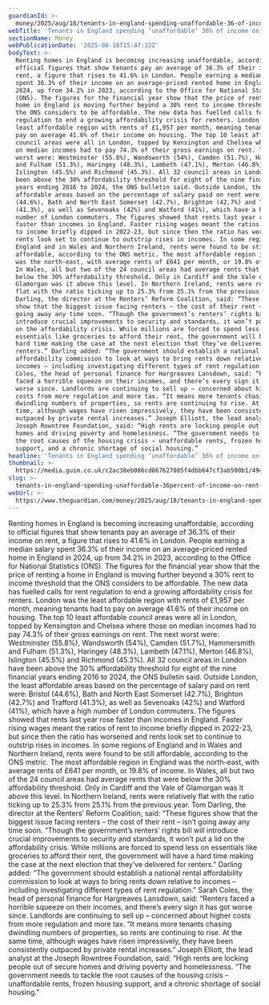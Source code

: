 ```yaml
---
guardianId: >-
  money/2025/aug/18/tenants-in-england-spending-unaffordable-36-of-income-on-rent-shows-survey
webTitle: 'Tenants in England spending ‘unaffordable’ 36% of income on rent, shows survey'
sectionName: Money
webPublicationDate: '2025-08-18T15:47:32Z'
bodyText: >-
  Renting homes in England is becoming increasing unaffordable, according to
  official figures that show tenants pay an average of 36.3% of their income on
  rent, a figure that rises to 41.6% in London. People earning a median salary
  spent 36.3% of their income on an average-priced rented home in England in
  2024, up from 34.2% in 2023, according to the Office for National Statistics
  (ONS). The figures for the financial year show that the price of renting a
  home in England is moving further beyond a 30% rent to income threshold that
  the ONS considers to be affordable. The new data has fuelled calls for rent
  regulation to end a growing affordability crisis for renters. London was the
  least affordable region with rents of £1,957 per month, meaning tenants had to
  pay on average 41.6% of their income on housing. The top 10 least affordable
  council areas were all in London, topped by Kensington and Chelsea where those
  on median incomes had to pay 74.3% of their gross earnings on rent. The next
  worst were: Westminster (55.8%), Wandsworth (54%), Camden (51.7%), Hammersmith
  and Fulham (51.3%), Haringey (48.3%), Lambeth (47.1%), Merton (46.8%),
  Islington (45.5%) and Richmond (45.3%). All 32 council areas in London have
  been above the 30% affordability threshold for eight of the nine financial
  years ending 2016 to 2024, the ONS bulletin said. Outside London, the least
  affordable areas based on the percentage of salary paid on rent were: Bristol
  (44.6%), Bath and North East Somerset (42.7%), Brighton (42.7%) and Trafford
  (41.3%), as well as Sevenoaks (42%) and Watford (41%), which have a high
  number of London commuters. The figures showed that rents last year rose
  faster than incomes in England. Faster rising wages meant the ratios of rent
  to income briefly dipped in 2022-23, but since then the ratio has worsened and
  rents look set to continue to outstrip rises in incomes. In some regions of
  England and in Wales and Northern Ireland, rents were found to be still
  affordable, according to the ONS metric. The most affordable region in England
  was the north-east, with average rents of £641 per month, or 19.8% of income.
  In Wales, all but two of the 24 council areas had average rents that were
  below the 30% affordability threshold. Only in Cardiff and the Vale of
  Glamorgan was it above this level. In Northern Ireland, rents were relatively
  flat with the ratio ticking up to 25.3% from 25.1% from the previous year. Tom
  Darling, the director at the Renters’ Reform Coalition, said: “These figures
  show that the biggest issue facing renters – the cost of their rent – isn’t
  going away any time soon. “Though the government’s renters’ rights bill will
  introduce crucial improvements to security and standards, it won’t put a lid
  on the affordability crisis. While millions are forced to spend less on
  essentials like groceries to afford their rent, the government will have a
  hard time making the case at the next election that they’ve delivered for
  renters.” Darling added: “The government should establish a national rental
  affordability commission to look at ways to bring rents down relative to
  incomes – including investigating different types of rent regulation.” Sarah
  Coles, the head of personal finance for Hargreaves Lansdown, said: “Renters
  faced a horrible squeeze on their incomes, and there’s every sign it has got
  worse since. Landlords are continuing to sell up – concerned about higher
  costs from more regulation and more tax. “It means more tenants chasing
  dwindling numbers of properties, so rents are continuing to rise. At the same
  time, although wages have risen impressively, they have been consistently
  outpaced by private rental increases.” Joseph Elliott, the lead analyst at the
  Joseph Rowntree Foundation, said: “High rents are locking people out of secure
  homes and driving poverty and homelessness. “The government needs to tackle
  the root causes of the housing crisis – unaffordable rents, frozen housing
  support, and a chronic shortage of social housing.”
headline: 'Tenants in England spending ‘unaffordable’ 36% of income on rent, shows survey'
thumbnail: >-
  https://media.guim.co.uk/c2ac38eb086cd867627085f4dbb647cf3ab500b1/494_0_3749_3000/500.jpg
slug: >-
  tenants-in-england-spending-unaffordable-36percent-of-income-on-rent-shows-survey
webUrl: >-
  https://www.theguardian.com/money/2025/aug/18/tenants-in-england-spending-unaffordable-36-of-income-on-rent-shows-survey
---
```

Renting homes in England is becoming increasing unaffordable, according to official figures that show tenants pay an average of 36.3% of their income on rent, a figure that rises to 41.6% in London. People earning a median salary spent 36.3% of their income on an average-priced rented home in England in 2024, up from 34.2% in 2023, according to the Office for National Statistics (ONS). The figures for the financial year show that the price of renting a home in England is moving further beyond a 30% rent to income threshold that the ONS considers to be affordable. The new data has fuelled calls for rent regulation to end a growing affordability crisis for renters. London was the least affordable region with rents of £1,957 per month, meaning tenants had to pay on average 41.6% of their income on housing. The top 10 least affordable council areas were all in London, topped by Kensington and Chelsea where those on median incomes had to pay 74.3% of their gross earnings on rent. The next worst were: Westminster (55.8%), Wandsworth (54%), Camden (51.7%), Hammersmith and Fulham (51.3%), Haringey (48.3%), Lambeth (47.1%), Merton (46.8%), Islington (45.5%) and Richmond (45.3%). All 32 council areas in London have been above the 30% affordability threshold for eight of the nine financial years ending 2016 to 2024, the ONS bulletin said. Outside London, the least affordable areas based on the percentage of salary paid on rent were: Bristol (44.6%), Bath and North East Somerset (42.7%), Brighton (42.7%) and Trafford (41.3%), as well as Sevenoaks (42%) and Watford (41%), which have a high number of London commuters. The figures showed that rents last year rose faster than incomes in England. Faster rising wages meant the ratios of rent to income briefly dipped in 2022-23, but since then the ratio has worsened and rents look set to continue to outstrip rises in incomes. In some regions of England and in Wales and Northern Ireland, rents were found to be still affordable, according to the ONS metric. The most affordable region in England was the north-east, with average rents of £641 per month, or 19.8% of income. In Wales, all but two of the 24 council areas had average rents that were below the 30% affordability threshold. Only in Cardiff and the Vale of Glamorgan was it above this level. In Northern Ireland, rents were relatively flat with the ratio ticking up to 25.3% from 25.1% from the previous year. Tom Darling, the director at the Renters’ Reform Coalition, said: “These figures show that the biggest issue facing renters – the cost of their rent – isn’t going away any time soon. “Though the government’s renters’ rights bill will introduce crucial improvements to security and standards, it won’t put a lid on the affordability crisis. While millions are forced to spend less on essentials like groceries to afford their rent, the government will have a hard time making the case at the next election that they’ve delivered for renters.” Darling added: “The government should establish a national rental affordability commission to look at ways to bring rents down relative to incomes – including investigating different types of rent regulation.” Sarah Coles, the head of personal finance for Hargreaves Lansdown, said: “Renters faced a horrible squeeze on their incomes, and there’s every sign it has got worse since. Landlords are continuing to sell up – concerned about higher costs from more regulation and more tax. “It means more tenants chasing dwindling numbers of properties, so rents are continuing to rise. At the same time, although wages have risen impressively, they have been consistently outpaced by private rental increases.” Joseph Elliott, the lead analyst at the Joseph Rowntree Foundation, said: “High rents are locking people out of secure homes and driving poverty and homelessness. “The government needs to tackle the root causes of the housing crisis – unaffordable rents, frozen housing support, and a chronic shortage of social housing.”
